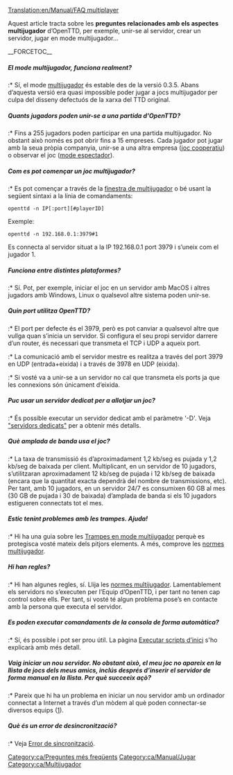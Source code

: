 [[Translation:en/Manual/FAQ multiplayer]]



Aquest article tracta sobre les '''preguntes relacionades amb els aspectes multijugador''' d’OpenTTD, per exemple, unir-se al servidor, crear un servidor, jugar en mode multijugador...

__FORCETOC__
=====El mode multijugador, funciona realment?=====
:* Sí, el mode [[ca/Multijugador|multijugador]] és estable des de la versió 0.3.5. Abans d’aquesta versió era quasi impossible poder jugar a jocs multijugador per culpa del disseny defectuós de la xarxa del TTD original.

=====Quants jugadors poden unir-se a una partida d'OpenTTD?=====
:* Fins a 255 jugadors poden participar en una partida multijugador.
No obstant això només es pot obrir fins a 15 empreses. Cada jugador pot jugar amb la seua pròpia companyia, unir-se a una altra empresa ([[ca/Joc cooperatiu|joc cooperatiu]]) o observar el joc ([[ca/Mode espectador|mode espectador]]).

=====Com es pot començar un joc multijugador?=====
:* Es pot començar a través de la [[ca/Finestra de multijugador|finestra de multijugador]] o bé usant la següent sintaxi a la línia de comandaments:
<pre>openttd -n IP[:port][#playerID]</pre>
Exemple:
<pre>openttd -n 192.168.0.1:3979#1</pre>
Es connecta al servidor situat a la IP 192.168.0.1 port 3979 i s’uneix com el jugador 1.

=====Funciona entre distintes plataformes?=====
:* Sí. Pot, per exemple, iniciar el joc en un servidor amb MacOS i altres jugadors amb Windows, Linux o qualsevol altre sistema poden unir-se.

=====Quin port utilitza OpenTTD?=====
:* El port per defecte és el 3979, però es pot canviar a qualsevol altre que vullga quan s’inicia un servidor. Si configura el seu propi servidor darrere d’un router, és necessari que transmeta el TCP i UDP a aqueix port.
:* La comunicació amb el servidor mestre es realitza a través del port 3979 en UDP (entrada+eixida) i a través de 3978 en UDP (eixida).
:* Si vosté va a unir-se a un servidor no cal que transmeta els ports ja que les connexions són únicament d’eixida.

=====Puc usar un servidor dedicat per a allotjar un joc?=====
:* És possible executar un servidor dedicat amb el paràmetre '-D'. Veja [[ca/Servidors dedicats|"servidors dedicats"]] per a obtenir més detalls.

=====Què amplada de banda usa el joc?=====
:* La taxa de transmissió és d’aproximadament 1,2 kb/seg es pujada y 1,2 kb/seg de baixada per client. Multiplicant, en un servidor de 10 jugadors, s’utilitzaran aproximadament 12 kb/seg de pujada i 12 kb/seg de baixada (encara que la quantitat exacta dependrà del nombre de transmissions, etc). Per tant, amb 10 jugadors, en un servidor 24/7 es consumixen 60 GB al mes (30 GB de pujada i 30 de baixada) d’amplada de banda si els 10 jugadors estigueren connectats tot el mes.

=====Estic tenint problemes amb les trampes. Ajuda!=====
:* Hi ha una guia sobre les [[ca/Trampes en mode multijugador|Trampes en mode multijugador]] perquè es protegisca vosté mateix dels pitjors elements. A més, comprove les [[ca/Normes multijugador|normes multijugador]].

=====Hi han regles?=====
:* Hi han algunes regles, sí. Llija les [[ca/Normes multijugador|normes multijugador]]. Lamentablement els servidors no s’executen per l’Equip d’OpenTTD, i per tant no tenen cap control sobre ells. Per tant, si vosté té algun problema pose’s en contacte amb la persona que executa el servidor.

=====Es poden executar comandaments de la consola de forma automàtica?=====
:* Sí, és possible i pot ser prou útil. La pàgina [[ca/Executar scripts d’inici|Executar scripts d’inici]] s'ho explicarà amb més detall.

=====Vaig iniciar un nou servidor. No obstant això, el meu joc no apareix en la llista de jocs dels meus amics, inclús després d’inserir el servidor de forma manual en la llista. Per què succeeix açò?=====
:* Pareix que hi ha un problema en iniciar un nou servidor amb un ordinador connectat a Internet a través d’un mòdem al què poden connectar-se diversos equips ([http://logmeinwiki.com/wiki/Hamachi:Gaming_over_Hamachi]).

=====Què és un error de desincronització?=====
:* Veja [[ca/Multijugador#error-de-sincronitzacio|Error de sincronització]].

[[Category:ca/Preguntes més freqüents]]
[[Category:ca/Manual/Jugar]]
[[Category:ca/Multijugador]]